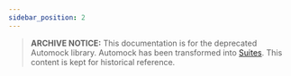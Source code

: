```yaml
---
sidebar_position: 2
---
```


> **ARCHIVE NOTICE:** This documentation is for the deprecated Automock library. Automock has been transformed into [Suites](https://suites.dev). This content is kept for historical reference.

